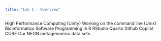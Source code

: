 ```yaml
---
title: "Lab 1 - Overview"
---
```


High Performance Computing (Unity)
Working on the command line (Unix)
Bioinformatics Software
Programming in R 
RStudio
  Quarto
Github
Copilot
CURE
Our NEON metagenomics data sets